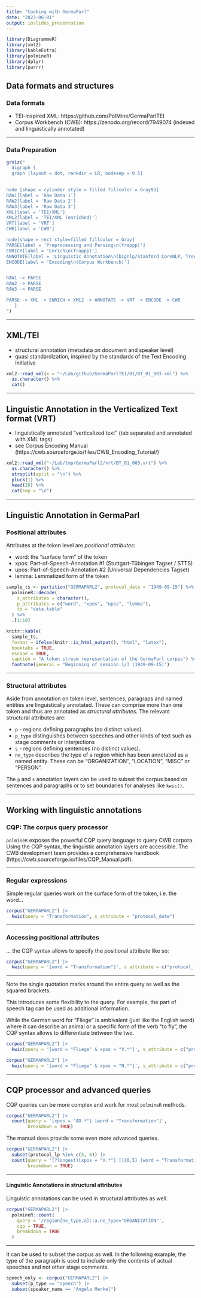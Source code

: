 ```yaml
---
title: "Cooking with GermaParl"
date: "2023-06-01"
output: ioslides_presentation
---
```


```r
library(DiagrammeR)
library(xml2)
library(kableExtra)
library(polmineR)
library(dplyr)
library(purrr)
```


## Data formats and structures{.smaller}

### Data formats{.smaller}

* TEI-inspired XML: https://github.com/PolMine/GermaParlTEI
* Corpus Workbench (CWB): https://zenodo.org/record/7949074 (indexed and linguistically annotated)

---

### Data Preparation{.smaller}

```r
grViz("
  digraph {
  graph [layout = dot, rankdir = LR, nodesep = 0.5]
  

node [shape = cylinder style = filled fillcolor = Gray93]
RAW1[label = 'Raw Data 1']
RAW2[label = 'Raw Data 2']
RAW3[label = 'Raw Data 3']
XML[label = 'TEI/XML']
XML2[label = 'TEI/XML (enriched)']
VRT[label = 'VRT']
CWB[label = 'CWB']

node[shape = rect style=filled fillcolor = Gray]
PARSE[label = 'Preprocessing and Parsing\n(frappp)']
ENRICH[label = 'Enrich\n(frappp)']
ANNOTATE[label = 'Linguistic Annotation\n(bignlp/Stanford CoreNLP, TreeTagger)']
ENCODE[label = 'Encoding\n(Corpus Workbench)']


RAW1 -> PARSE
RAW2 -> PARSE
RAW3 -> PARSE

PARSE -> XML -> ENRICH-> XML2 -> ANNOTATE -> VRT -> ENCODE -> CWB
   }
")
```

---

## XML/TEI{.smaller}

* structural annotation (metadata on document and speaker level)
* quasi standardization, inspired by the standards of the Text Encoding Initiative

```r
xml2::read_xml(x = "~/Lab/github/GermaParlTEI/01/BT_01_003.xml") %>%
  as.character() %>%
  cat()
```

---

## Linguistic Annotation in the Verticalized Text format (VRT){.smaller}

* linguistically annotated "verticalized text" (tab separated and annotated with XML tags)
* see Corpus Encoding Manual (https://cwb.sourceforge.io/files/CWB_Encoding_Tutorial/)

```r
xml2::read_xml("~/Lab/tmp/GermaParl2/vrt/BT_01_003.vrt") %>%
  as.character() %>%
  strsplit(split = "\n") %>% 
  pluck(1) %>% 
  head(26) %>% 
  cat(sep = "\n")
```

---

## Linguistic Annotation in GermaParl{.smaller}

### Positional attributes{.smaller}

Attributes at the token level are *positional attributes*:

* word: the "surface form" of the token
* xpos: Part-of-Speech-Annotation #1 (Stuttgart-Tübingen Tagset / STTS)
* upos: Part-of-Speech-Annotation #2 (Universal Dependencies Tagset)
* lemma: Lemmatized form of the token

```r
sample_ts <- partition("GERMAPARL2", protocol_date = "1949-09-15") %>%
  polmineR::decode(
    s_attributes = character(), 
    p_attributes = c("word", "xpos", "upos", "lemma"),
    to = "data.table"
  ) %>%
  .[1:10]

knitr::kable(
  sample_ts, 
  format = ifelse(knitr::is_html_output(), "html", "latex"),
  booktabs = TRUE, 
  escape = TRUE, 
  caption = "A token stream representation of the GermaParl corpus") %>%
  footnote(general = "Beginning of session 1/3 (1949-09-15)")
```

---

### Structural attributes{.smaller}

Aside from annotation on token level, sentences, paragraps and named entities are linguistically annotated. These can comprise more than one token and thus are annotated as *structural attributes*. The relevant structural attributes are:

* `p` - regions defining paragraphs (no distinct values). 
* `p_type` distinguishes between speeches and other kinds of text such as stage comments or interjections
* `s` - regions defining sentences (no distinct values). 
* `ne_type` describes the type of a region which has been annotated as a named entity. These can be "ORGANIZATION", "LOCATION", "MISC" or "PERSON".

The `p` and `s` annotation layers can be used to subset the corpus based on sentences and paragraphs or to set boundaries for analyses like `kwic()`.

---

## Working with linguistic annotations {.smaller}

### CQP: The corpus query processor{.smaller}

`polmineR` exposes the powerful CQP query language to query CWB corpora. Using the CQP syntax, the linguistic annotation layers are accessible. The CWB development team provides a comprehensive handbook (https://cwb.sourceforge.io/files/CQP_Manual.pdf).

---

### Regular expressions

Simple regular queries work on the surface form of the token, i.e. the word...

```r
corpus("GERMAPARL2") |>
  kwic(query = "Transformation", s_attribute = "protocol_date")
```


---

### Accessing positional attributes

... the CQP syntax allows to specify the positional attribute like so:

```r
corpus("GERMAPARL2") |>
  kwic(query = '[word = "Transformation"]', s_attribute = c("protocol_lp", "protocol_no"))
```

---

Note the single quotation marks around the entire query as well as the squared brackets.

This introduces some flexibility to the query. For example, the part of speech tag can be used as additional information. 

While the German word for "Fliege" is ambivalent (just like the English word) where it can describe an animal or a specific form of the verb "to fly", the CQP syntax allows to differentiate between the two. 

```r
corpus("GERMAPARL2") |>
  kwic(query = '[word = "Fliege" & xpos = "V.*"]', s_attribute = c("protocol_lp", "protocol_no"))
```

```r
corpus("GERMAPARL2") |>
  kwic(query = '[word = "Fliege" & xpos = "N.*"]', s_attribute = c("protocol_lp", "protocol_no"))
```

---

## CQP processor and advanced queries{.smaller}

CQP queries can be more complex and work for most `polmineR` methods.

```r
corpus("GERMAPARL2") |>
  count(query = '[xpos = "AD.*"] [word = "Transformation"]',
        breakdown = TRUE)
```

The manual does provide some even more advanced queries. 

```r
corpus("GERMAPARL2") |>
  subset(protocol_lp %in% c(5, 6)) |>
  count(query = '(?longest)[xpos = "V.*"] []{0,5} [word = "Transformation"]',
        breakdown = TRUE)
```

---

#### Linguistic Annotations in structural attributes{.smaller}

Linguistic annotations can be used in structural attributes as well.

```r
corpus("GERMAPARL2") |>
  polmineR::count(
    query = '/region[ne_type,a]::a.ne_type="ORGANIZATION"',
    cqp = TRUE,
    breakdown = TRUE
  )
```

---

It can be used to subset the corpus as well. In the following example, the type of the paragraph is used to include only the contents of actual speeches and not other stage comments.

```r
speech_only <- corpus("GERMAPARL2") |>
  subset(p_type == "speech") |>
  subset(speaker_name == "Angela Merkel")
```